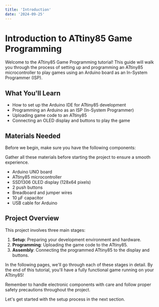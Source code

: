 ```yaml
---
title: 'Introduction'
date: '2024-09-25'
---
```



# Introduction to ATtiny85 Game Programming

Welcome to the ATtiny85 Game Programming tutorial! This guide will walk you through the process of setting up and programming an ATtiny85 microcontroller to play games using an Arduino board as an In-System Programmer (ISP).

## What You'll Learn

- How to set up the Arduino IDE for ATtiny85 development
- Programming an Arduino as an ISP (In-System Programmer)
- Uploading game code to an ATtiny85
- Connecting an OLED display and buttons to play the game

## Materials Needed

Before we begin, make sure you have the following components:

<Callout type="info">
  Gather all these materials before starting the project to ensure a smooth experience.
</Callout>

- Arduino UNO board
- ATtiny85 microcontroller
- SSD1306 OLED display (128x64 pixels)
- 2 push buttons
- Breadboard and jumper wires
- 10 µF capacitor
- USB cable for Arduino

## Project Overview

This project involves three main stages:

1. **Setup**: Preparing your development environment and hardware.
2. **Programming**: Uploading the game code to the ATtiny85.
3. **Assembly**: Connecting the programmed ATtiny85 to the display and buttons.

In the following pages, we'll go through each of these stages in detail. By the end of this tutorial, you'll have a fully functional game running on your ATtiny85!

<Callout type="warning">
  Remember to handle electronic components with care and follow proper safety precautions throughout the project.
</Callout>

Let's get started with the setup process in the next section.


